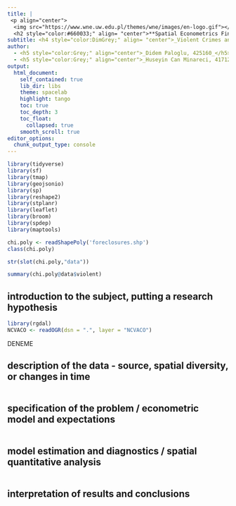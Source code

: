 ```yaml
---
title: |
 <p align="center">
  <img src="https://www.wne.uw.edu.pl/themes/wne/images/en-logo.gif"></p>  
  <h2 style="color:#660033;" align= "center">**Spatial Econometrics Final Project**</h2>
subtitle: <h4 style="color:DimGrey;" align= "center">_Violent Crimes and foreclosures in the Chicago_</h4>
author: 
  - <h5 style="color:Grey;" align="center">_Didem Paloglu, 425160_</h5>
  - <h5 style="color:Grey;" align="center">_Huseyin Can Minareci, 417121_</h5>
output:
  html_document:
    self_contained: true
    lib_dir: libs
    theme: spacelab
    highlight: tango
    toc: true
    toc_depth: 3
    toc_float:
      collapsed: true
    smooth_scroll: true
editor_options: 
  chunk_output_type: console
---
```




```r
library(tidyverse)
library(sf)
library(tmap)
library(geojsonio)
library(sp)
library(reshape2)
library(stplanr)
library(leaflet)
library(broom)
library(spdep)
library(maptools)

```

```r

chi.poly <- readShapePoly('foreclosures.shp')
class(chi.poly)

str(slot(chi.poly,"data"))

summary(chi.poly@data$violent)

```

## introduction to the subject, putting a research hypothesis

```r
library(rgdal)
NCVACO <- readOGR(dsn = ".", layer = "NCVACO")

```
DENEME

## description of the data - source, spatial diversity, or changes in time

```r

```

## specification of the problem / econometric model and expectations

```r

```

## model estimation and diagnostics / spatial quantitative analysis

```r

```

## interpretation of results and conclusions


```r

```

